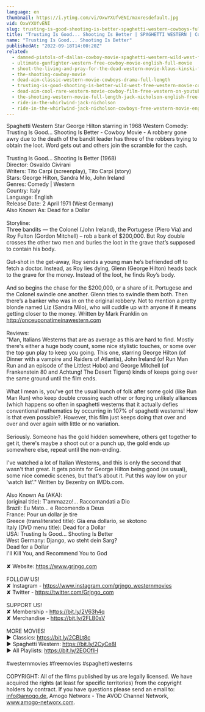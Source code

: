 ```yaml
---
language: en
thumbnail: https://i.ytimg.com/vi/OxwYXUfvENI/maxresdefault.jpg
vid: OxwYXUfvENI
slug: trusting-is-good-shooting-is-better-spaghetti-western-cowboys-full-western
title: "Trusting Is Good... Shooting Is Better | SPAGHETTI WESTERN | Cowboys | Full Western"
name: "Trusting Is Good... Shooting Is Better"
publishedAt: "2022-09-18T14:00:20Z"
related:
  - damned-pistols-of-dallas-cowboy-movie-spaghetti-western-wild-west-free-full-western-movie
  - ultimate-gunfighter-western-free-cowboy-movie-english-full-movie
  - shoot-the-living-and-pray-for-the-dead-western-movie-klaus-kinski-full-movie
  - the-shooting-cowboy-movie
  - dead-aim-classic-western-movie-cowboys-drama-full-length
  - trusting-is-good-shooting-is-better-wild-west-free-western-movie-cowboys-english
  - dead-aim-cool-rare-western-movie-cowboy-film-free-western-on-youtube-english
  - the-shooting-western-movie-full-length-jack-nicholson-english-free-full-westerns
  - ride-in-the-whirlwind-jack-nicholson
  - ride-in-the-whirlwind-jack-nicholson-cowboys-free-western-movie-english
---
```


Spaghetti Western Star George Hilton starring in 1968 Western Comedy: Trusting Is Good... Shooting Is Better - Cowboy Movie - A robbery gone awry due to the death of the bandit leader has three of the robbers trying to obtain the loot. Word gets out and others join the scramble for the cash. <br />
<br />
Trusting Is Good... Shooting Is Better (1968)<br />
Director: Osvaldo Civirani<br />
Writers: Tito Carpi (screenplay), Tito Carpi (story)<br />
Stars: George Hilton, Sandra Milo, John Ireland <br />
Genres: Comedy | Western <br />
Country: Italy<br />
Language: English<br />
Release Date: 2 April 1971 (West Germany) <br />
Also Known As: Dead for a Dollar <br />
<br />
Storyline:<br />
Three bandits — the Colonel (John Ireland), the Portugese (Piero Via) and Roy Fulton (Gordon Mitchell) – rob a bank of $200,000. But Roy double crosses the other two men and buries the loot in the grave that’s supposed to contain his body.<br />
<br />
Gut-shot in the get-away, Roy sends a young man he’s befriended off to fetch a doctor. Instead, as Roy lies dying, Glenn (George Hilton) heads back to the grave for the money. Instead of the loot, he finds Roy’s body.<br />
<br />
And so begins the chase for the $200,000, or a share of it. Portugese and the Colonel swindle one another. Glenn tries to swindle them both. Then there’s a banker who was in on the original robbery. Not to mention a pretty blonde named Liz (Sandra Milo), who will cuddle up with anyone if it means getting closer to the money. Written by Mark Franklin on http://onceuponatimeinawestern.com<br />
<br />
Reviews:<br />
"Man, Italians Westerns that are as average as this are hard to find. Mostly there's either a huge body count, some nice stylistic touches, or some over the top gun play to keep you going. This one, starring George Hilton (of Dinner with a vampire and Raiders of Atlantis), John Ireland (of Run Man Run and an episode of the Littlest Hobo) and George Mitchell (of Frankenstein 80 and Achtung! The Desert Tigers) kinds of keeps going over the same ground until the film ends.<br />
<br />
What I mean is, you've got the usual bunch of folk after some gold (like Run Man Run) who keep double crossing each other or forging unlikely alliances (which happens so often in spaghetti westerns that it actually defies conventional mathematics by occurring in 107% of spaghetti westerns! How is that even possible?. However, this film just keeps doing that over and over and over again with little or no variation.<br />
<br />
Seriously. Someone has the gold hidden somewhere, others get together to get it, there's maybe a shoot out or a punch up, the gold ends up somewhere else, repeat until the non-ending.<br />
<br />
I've watched a lot of Italian Westerns, and this is only the second that wasn't that great. It gets points for George Hilton being good (as usual), some nice comedic scenes, but that's about it. Put this way low on your 'watch list'." Written by Bezenby on IMDb.com.<br />
<br />
Also Known As (AKA):<br />
(original title): T'ammazzo!... Raccomandati a Dio<br />
Brazil: Eu Mato... e Recomendo a Deus<br />
France: Pour un dollar je tire<br />
Greece (transliterated title): Gia ena dollario, se skotono<br />
Italy (DVD menu title): Dead for a Dollar<br />
USA: Trusting Is Good... Shooting Is Better<br />
West Germany: Django, wo steht dein Sarg?<br />
 Dead for a Dollar<br />
 I'll Kill You, and Recommend You to God<br />
<br />
✘ Website: https://www.grjngo.com<br />
<br />
FOLLOW US!<br />
✘ Instagram - https://www.instagram.com/grjngo_westernmovies<br />
✘ Twitter - https://twitter.com/Grjngo_com<br />
<br />
SUPPORT US!<br />
✘ Membership - https://bit.ly/2V63h4q<br />
✘ Merchandise - https://bit.ly/2FLB0sV<br />
<br />
MORE MOVIES! <br />
► Classics: https://bit.ly/2CBLt8c <br />
► Spaghetti Western: https://bit.ly/2CyCe8I <br />
► All Playlists: https://bit.ly/2EOOfIH <br />
<br />
#westernmovies #freemovies #spaghettiwesterns<br />
<br />
COPYRIGHT: All of the films published by us are legally licensed. We have acquired the rights (at least for specific territories) from the copyright holders by contract. If you have questions please send an email to: info@amogo.de, Amogo Networx - The AVOD Channel Network, www.amogo-networx.com.